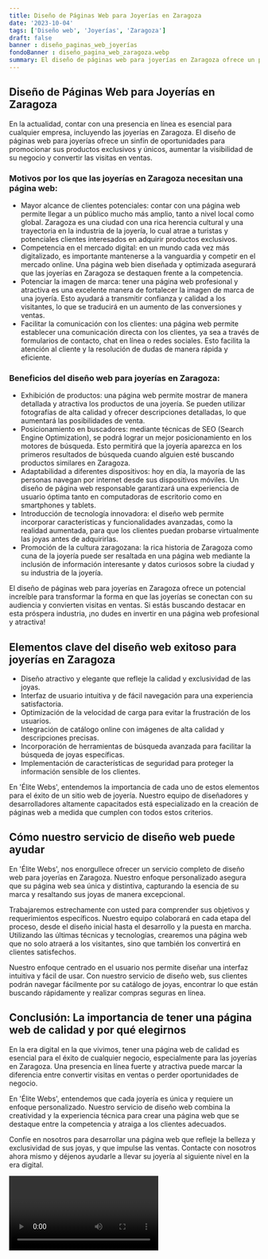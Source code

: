 ```yaml
---
title: Diseño de Páginas Web para Joyerías en Zaragoza
date: '2023-10-04'
tags: ['Diseño web', 'Joyerías', 'Zaragoza']
draft: false
banner : diseño_paginas_web_joyerías
fondoBanner : diseño_pagina_web_zaragoza.webp
summary: El diseño de páginas web para joyerías en Zaragoza ofrece un potencial increíble para transformar la forma en que las joyerías se conectan con su audiencia y convierten visitas en ventas. Si estás buscando destacar en esta próspera industria, ¡no dudes en invertir en una página web profesional y atractiva!
---
```


## Diseño de Páginas Web para Joyerías en Zaragoza
En la actualidad, contar con una presencia en línea es esencial para cualquier empresa, incluyendo las joyerías en Zaragoza. El diseño de páginas web para joyerías ofrece un sinfín de oportunidades para promocionar sus productos exclusivos y únicos, aumentar la visibilidad de su negocio y convertir las visitas en ventas.

### Motivos por los que las joyerías en Zaragoza necesitan una página web:
- Mayor alcance de clientes potenciales: contar con una página web permite llegar a un público mucho más amplio, tanto a nivel local como global. Zaragoza es una ciudad con una rica herencia cultural y una trayectoria en la industria de la joyería, lo cual atrae a turistas y potenciales clientes interesados en adquirir productos exclusivos.
- Competencia en el mercado digital: en un mundo cada vez más digitalizado, es importante mantenerse a la vanguardia y competir en el mercado online. Una página web bien diseñada y optimizada asegurará que las joyerías en Zaragoza se destaquen frente a la competencia.
- Potenciar la imagen de marca: tener una página web profesional y atractiva es una excelente manera de fortalecer la imagen de marca de una joyería. Esto ayudará a transmitir confianza y calidad a los visitantes, lo que se traducirá en un aumento de las conversiones y ventas.
- Facilitar la comunicación con los clientes: una página web permite establecer una comunicación directa con los clientes, ya sea a través de formularios de contacto, chat en línea o redes sociales. Esto facilita la atención al cliente y la resolución de dudas de manera rápida y eficiente.

### Beneficios del diseño web para joyerías en Zaragoza:
- Exhibición de productos: una página web permite mostrar de manera detallada y atractiva los productos de una joyería. Se pueden utilizar fotografías de alta calidad y ofrecer descripciones detalladas, lo que aumentará las posibilidades de venta.
- Posicionamiento en buscadores: mediante técnicas de SEO (Search Engine Optimization), se podrá lograr un mejor posicionamiento en los motores de búsqueda. Esto permitirá que la joyería aparezca en los primeros resultados de búsqueda cuando alguien esté buscando productos similares en Zaragoza.
- Adaptabilidad a diferentes dispositivos: hoy en día, la mayoría de las personas navegan por internet desde sus dispositivos móviles. Un diseño de página web responsable garantizará una experiencia de usuario óptima tanto en computadoras de escritorio como en smartphones y tablets.
- Introducción de tecnología innovadora: el diseño web permite incorporar características y funcionalidades avanzadas, como la realidad aumentada, para que los clientes puedan probarse virtualmente las joyas antes de adquirirlas.
- Promoción de la cultura zaragozana: la rica historia de Zaragoza como cuna de la joyería puede ser resaltada en una página web mediante la inclusión de información interesante y datos curiosos sobre la ciudad y su industria de la joyería.

El diseño de páginas web para joyerías en Zaragoza ofrece un potencial increíble para transformar la forma en que las joyerías se conectan con su audiencia y convierten visitas en ventas. Si estás buscando destacar en esta próspera industria, ¡no dudes en invertir en una página web profesional y atractiva!

<GifSeo />

<Cta />

## Elementos clave del diseño web exitoso para joyerías en Zaragoza

- Diseño atractivo y elegante que refleje la calidad y exclusividad de las joyas.
- Interfaz de usuario intuitiva y de fácil navegación para una experiencia satisfactoria.
- Optimización de la velocidad de carga para evitar la frustración de los usuarios.
- Integración de catálogo online con imágenes de alta calidad y descripciones precisas.
- Incorporación de herramientas de búsqueda avanzada para facilitar la búsqueda de joyas específicas.
- Implementación de características de seguridad para proteger la información sensible de los clientes.

En 'Élite Webs', entendemos la importancia de cada uno de estos elementos para el éxito de un sitio web de joyería. Nuestro equipo de diseñadores y desarrolladores altamente capacitados está especializado en la creación de páginas web a medida que cumplen con todos estos criterios.

## Cómo nuestro servicio de diseño web puede ayudar

En 'Élite Webs', nos enorgullece ofrecer un servicio completo de diseño web para joyerías en Zaragoza. Nuestro enfoque personalizado asegura que su página web sea única y distintiva, capturando la esencia de su marca y resaltando sus joyas de manera excepcional.

Trabajaremos estrechamente con usted para comprender sus objetivos y requerimientos específicos. Nuestro equipo colaborará en cada etapa del proceso, desde el diseño inicial hasta el desarrollo y la puesta en marcha. Utilizando las últimas técnicas y tecnologías, crearemos una página web que no solo atraerá a los visitantes, sino que también los convertirá en clientes satisfechos.

Nuestro enfoque centrado en el usuario nos permite diseñar una interfaz intuitiva y fácil de usar. Con nuestro servicio de diseño web, sus clientes podrán navegar fácilmente por su catálogo de joyas, encontrar lo que están buscando rápidamente y realizar compras seguras en línea.

## Conclusión: La importancia de tener una página web de calidad y por qué elegirnos

En la era digital en la que vivimos, tener una página web de calidad es esencial para el éxito de cualquier negocio, especialmente para las joyerías en Zaragoza. Una presencia en línea fuerte y atractiva puede marcar la diferencia entre convertir visitas en ventas o perder oportunidades de negocio.

En 'Élite Webs', entendemos que cada joyería es única y requiere un enfoque personalizado. Nuestro servicio de diseño web combina la creatividad y la experiencia técnica para crear una página web que se destaque entre la competencia y atraiga a los clientes adecuados.

Confíe en nosotros para desarrollar una página web que refleje la belleza y exclusividad de sus joyas, y que impulse las ventas. Contacte con nosotros ahora mismo y déjenos ayudarle a llevar su joyería al siguiente nivel en la era digital.

<Video />

<CtaBot job='Joyerías' city='Zaragoza'/>

<Gmaps query='Zaragoza+españa+maps' />